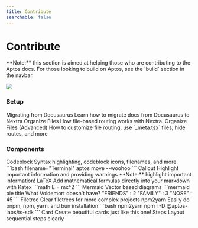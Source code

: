 ```yaml
---
title: Contribute
searchable: false
---
```



# Contribute

<Callout type="info">
**Note:** this section is aimed at helping those who are contributing to the Aptos docs.
For those looking to build on Aptos, see the `build` section in the navbar.
</Callout>

![](https://akns-images.eonline.com/eol_images/Entire_Site/201553/rs_500x210-150603125232-anigif_enhanced-buzz-11799-1403287509-4.gif?fit=around%7C500:210&output-quality=90&crop=500:210;center,top)

### Setup

<Cards>
  <Card href="./contribute/setup/migrating-from-docusaurus">
    <Card.Title>Migrating from Docusaurus</Card.Title>
    <Card.Description>Learn how to migrate docs from Docusaurus to Nextra</Card.Description>
  </Card>
  <Card href="./contribute/setup/organize-files">
    <Card.Title>Organize Files</Card.Title>
    <Card.Description>How file-based routing works with Nextra.</Card.Description>
  </Card>
  <Card href="./contribute/setup/organize-files-advanced">
    <Card.Title>Organize Files (Advanced)</Card.Title>
    <Card.Description>How to customize file routing, use `_meta.tsx` files, hide routes, and more</Card.Description>
  </Card>
</Cards>

### Components

<Cards>
  <Card href="./contribute/components/codeblock">
    <Card.Title>Codeblock</Card.Title>
    <Card.Description>
      Syntax highlighting, codeblock icons, filenames, and more
      ```bash filename="Terminal"
      aptos move --woohoo
      ```
    </Card.Description>
  </Card>
  <Card href="./contribute/components/callout">
    <Card.Title>Callout</Card.Title>
    <Card.Description>
      Highlight important information and providing warnings
      <Callout type="info">
        **Note:** highlight important information!
      </Callout>
    </Card.Description>
  </Card>
  <Card href="./contribute/components/latex">
    <Card.Title>LaTeX</Card.Title>
    <Card.Description>
      Add mathematical formulas directly into your markdown with Katex
      ```math
      E = mc^2
      ```
    </Card.Description>
  </Card>
  <Card href="./contribute/components/mermaid">
    <Card.Title>Mermaid</Card.Title>
    <Card.Description>
      Vector based diagrams
      ```mermaid
      pie title What Voldemort doesn't have?
         "FRIENDS" : 2
         "FAMILY" : 3
         "NOSE" : 45
      ```
    </Card.Description>
  </Card>
  <Card href="./contribute/components/filetree">
    <Card.Title>Filetree</Card.Title>
    <Card.Description>
      Clear filetrees for more complex projects
      <FileTree>
        <FileTree.Folder name="pages" defaultOpen>
          <FileTree.File name="_meta.json" />
          <FileTree.File name="contact.md" />
          <FileTree.File name="index.mdx" />
          <FileTree.Folder name="about">
            <FileTree.File name="_meta.json" />
            <FileTree.File name="legal.md" />
            <FileTree.File name="index.mdx" />
          </FileTree.Folder>
        </FileTree.Folder>
      </FileTree>
    </Card.Description>
  </Card>
  <Card href="./contribute/components/npm2yarn">
    <Card.Title>npm2yarn</Card.Title>
    <Card.Description>
      Easily do pnpm, npm, yarn, and bun installation
      ```bash npm2yarn
      npm i -D @aptos-labs/ts-sdk
      ```
    </Card.Description>
  </Card>
  <Card href="./contribute/components/card">
    <Card.Title>Card</Card.Title>
    <Card.Description>Create beautiful cards just like this one!</Card.Description>
  </Card>
  <Card href="./contribute/components/steps">
    <Card.Title>Steps</Card.Title>
    <Card.Description>
      Layout sequential steps clearly
    </Card.Description>
  </Card>
</Cards>
